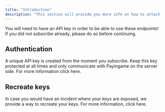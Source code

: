 ```yaml
---
title: "Introduction"
description: "This section will provide you more info on how to attach your backend to Payingame."
---
```


<Note>
  You will need to have an API key in order to be able to use these endpoints!
  If you did not subscribe already, please do so before continuing.
</Note>

## Authentication

<Card title="Authentication" icon="lock" href="/payingame/settings/apikeys">
  A unique API key is created from the moment you subscribe. Keep this key
  protected at all times and only communicate with Payingame on the server side.
  For more information click here.
</Card>

## Recreate keys

<Card title="Recreate" icon="key" href="/payingame/settings/apikeys">
  In case you would have an incident where your keys are exposed, we provide a
  way to recreate your keys. For more information, click here.
</Card>
